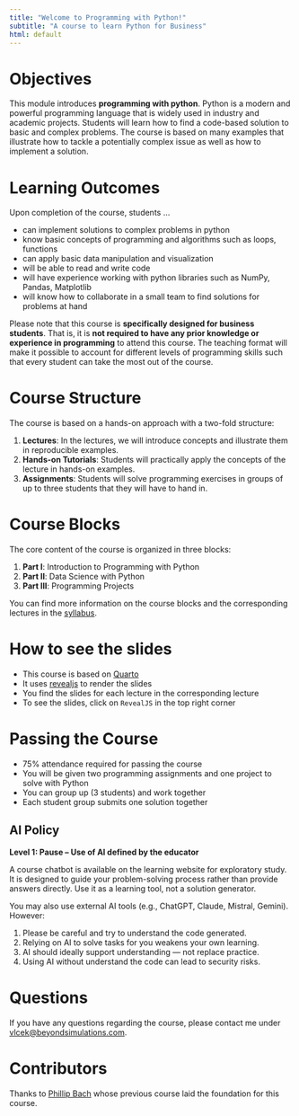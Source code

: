 ```yaml
---
title: "Welcome to Programming with Python!"
subtitle: "A course to learn Python for Business"
html: default
---
```


# Objectives
This module introduces **programming with python**. Python is a modern and powerful programming language that is widely used in industry and academic projects. Students will learn how to find a code-based solution to basic and complex problems. The course is based on many examples that illustrate how to tackle a potentially complex issue as well as how to implement a solution.

# Learning Outcomes
Upon completion of the course, students …

- can implement solutions to complex problems in python
- know basic concepts of programming and algorithms such as loops, functions
- can apply basic data manipulation and visualization
- will be able to read and write code
- will have experience working with python libraries such as NumPy, Pandas, Matplotlib
- will know how to collaborate in a small team to find solutions for problems at hand

Please note that this course is **specifically designed for business students**. That is, it is **not required to have any prior knowledge or experience in programming** to attend this course. The teaching format will make it possible to account for different levels of programming skills such that every student can take the most out of the course.

# Course Structure
The course is based on a hands-on approach with a two-fold structure:

1. **Lectures**: In the lectures, we will introduce concepts and illustrate them in reproducible examples.
2. **Hands-on Tutorials**: Students will practically apply the concepts of the lecture in hands-on examples.
3. **Assignments**: Students will solve programming exercises in groups of up to three students that they will have to hand in.

# Course Blocks
The core content of the course is organized in three blocks:

1. **Part I**: Introduction to Programming with Python
2. **Part II**: Data Science with Python
3. **Part III**: Programming Projects

You can find more information on the course blocks and the corresponding lectures in the [syllabus](general/syllabus.qmd).

# How to see the slides
- This course is based on [Quarto](https://quarto.org/)
- It uses [revealjs](https://revealjs.com/) to render the slides
- You find the slides for each lecture in the corresponding lecture
- To see the slides, click on `RevealJS` in the top right corner

# Passing the Course

- 75% attendance required for passing the course
- You will be given two programming assignments and one project to solve with Python
- You can group up (3 students) and work together
- Each student group submits one solution together

## AI Policy

**Level 1: Pause – Use of AI defined by the educator**

A course chatbot is available on the learning website for exploratory study. It is designed to guide your problem-solving process rather than provide answers directly. Use it as a learning tool, not a solution generator.

You may also use external AI tools (e.g., ChatGPT, Claude, Mistral, Gemini). However:

1. Please be careful and try to understand the code generated.
2. Relying on AI to solve tasks for you weakens your own learning.
3. AI should ideally support understanding — not replace practice.
4. Using AI without understand the code can lead to security risks.

# Questions
If you have any questions regarding the course, please contact me under [vlcek@beyondsimulations.com](mailto:vlcek@beyondsimulations.com?subject=ProgrammingPythonKLU25).

# Contributors

Thanks to [Phillip Bach](https://github.com/PhilippBach) whose previous course laid the foundation for this course.
